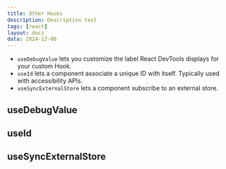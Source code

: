 ```yaml
---
title: Other Hooks
description: Description test
tags: [react]
layout: docs
data: 2024-12-06
---
```


- `useDebugValue` lets you customize the label React DevTools displays for your custom Hook.
- `useId` lets a component associate a unique ID with itself. Typically used with accessibility APIs.
- `useSyncExternalStore` lets a component subscribe to an external store.

## useDebugValue

## useId

## useSyncExternalStore
